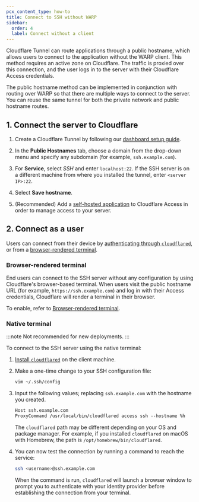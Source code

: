 ```yaml
---
pcx_content_type: how-to
title: Connect to SSH without WARP
sidebar:
  order: 4
  label: Connect without a client
---
```



Cloudflare Tunnel can route applications through a public hostname, which allows users to connect to the application without the WARP client. This method requires an active zone on Cloudflare. The traffic is proxied over this connection, and the user logs in to the server with their Cloudflare Access credentials.

The public hostname method can be implemented in conjunction with routing over WARP so that there are multiple ways to connect to the server. You can reuse the same tunnel for both the private network and public hostname routes.

## 1. Connect the server to Cloudflare

1. Create a Cloudflare Tunnel by following our [dashboard setup guide](/cloudflare-one/connections/connect-networks/get-started/create-remote-tunnel/).

2. In the **Public Hostnames** tab, choose a domain from the drop-down menu and specify any subdomain (for example, `ssh.example.com`).

3. For **Service**, select _SSH_ and enter `localhost:22`. If the SSH server is on a different machine from where you installed the tunnel, enter `<server IP>:22`.

4. Select **Save hostname**.

5. (Recommended) Add a [self-hosted application](/cloudflare-one/applications/configure-apps/self-hosted-apps/) to Cloudflare Access in order to manage access to your server.

## 2. Connect as a user

Users can connect from their device by [authenticating through `cloudflared`](#native-terminal), or from a [browser-rendered terminal](#browser-rendered-terminal).

### Browser-rendered terminal

End users can connect to the SSH server without any configuration by using Cloudflare's browser-based terminal. When users visit the public hostname URL (for example, `https://ssh.example.com`) and log in with their Access credentials, Cloudflare will render a terminal in their browser.

To enable, refer to [Browser-rendered terminal](/cloudflare-one/applications/non-http/browser-rendering/).

### Native terminal

:::note
Not recommended for new deployments.
:::

To connect to the SSH server using the native terminal:

1. [Install `cloudflared`](/cloudflare-one/connections/connect-networks/downloads/) on the client machine.

2. Make a one-time change to your SSH configuration file:

   ```sh
   vim ~/.ssh/config
   ```

3. Input the following values; replacing `ssh.example.com` with the hostname you created.

   ```txt
   Host ssh.example.com
   ProxyCommand /usr/local/bin/cloudflared access ssh --hostname %h
   ```

   The `cloudflared` path may be different depending on your OS and package manager. For example, if you installed `cloudflared` on macOS with Homebrew, the path is `/opt/homebrew/bin/cloudflared`.

4. You can now test the connection by running a command to reach the service:

   ```sh
   ssh <username>@ssh.example.com
   ```

   When the command is run, `cloudflared` will launch a browser window to prompt you to authenticate with your identity provider before establishing the connection from your terminal.